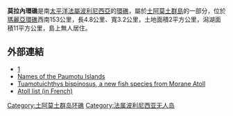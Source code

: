 '''莫拉內環礁'''是南[[太平洋|太平洋]][[法屬波利尼西亞|法屬波利尼西亞]]的[[環礁|環礁]]，屬於[[土阿莫土群島|土阿莫土群島]]的一部分，位於[[瑪麗亞環礁|瑪麗亞環礁]]西南153公里，長4.8公里、寬3.2公里，土地面積2平方公里，潟湖面積11平方公里，島上無人居住。

{{coord|23|10|S|137|08|W|type:isle_source:dewiki|display=title}}

==外部連結==
*[http://www.oceandots.com/pacific/tuamotu/morane.php] {{Wayback|url=http://www.oceandots.com/pacific/tuamotu/morane.php |date=20101223015139 }}
*[https://web.archive.org/web/20120210193443/http://www.jps.auckland.ac.nz/document/Volume_8_1899/Volume_8%2C_No._4%2C_December_1899/Names_of_the_Paumotu_Islands%2C_by_J.L._Young%2C_p_264-268?action=null Names of the Paumotu Islands]
*[https://web.archive.org/web/20110717001602/http://sciencelinks.jp/j-east/article/200414/000020041404A0432867.php Tuamotuichthys bispinosus, a new fish species from Morane Atoll]
*[http://www.pacific-image.pf/pages/boutic/dboutic_cdrom_sp132.html Atoll list (in French)] {{Wayback|url=http://www.pacific-image.pf/pages/boutic/dboutic_cdrom_sp132.html |date=20070228115907 }}

{{FrenchPolynesia-geo-stub}}
[[Category:土阿莫土群岛环礁|Category:土阿莫土群岛环礁]]
[[Category:法属波利尼西亚无人岛|Category:法属波利尼西亚无人岛]]
